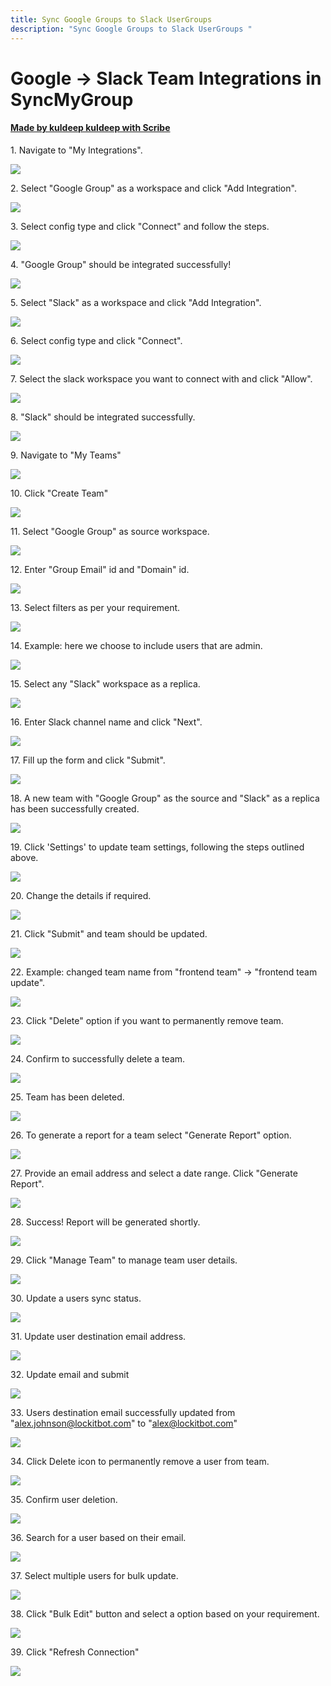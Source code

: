 ```yaml
---
title: Sync Google Groups to Slack UserGroups
description: "Sync Google Groups to Slack UserGroups "
---
```



# Google -> Slack Team Integrations in SyncMyGroup
#### [Made by kuldeep kuldeep with Scribe](https://scribehow.com/shared/Google_-_Slack_Team_Integrations_in_SyncMyGroup__iWeC5nZsS5e96RBjzYE1DQ)


1\. Navigate to "My Integrations".

![](https://ajeuwbhvhr.cloudimg.io/colony-recorder.s3.amazonaws.com/files/2025-04-11/42e6faca-34e4-4cc0-94ba-4e22d8643ec6/ascreenshot.jpeg?tl_px=0,0&br_px=1376,769&force_format=jpeg&q=100&width=1120.0&wat=1&wat_opacity=0.7&wat_gravity=northwest&wat_url=https://colony-recorder.s3.us-west-1.amazonaws.com/images/watermarks/FB923C_standard.png&wat_pad=139,166)


2\. Select "Google Group" as a workspace and click "Add Integration".

![](https://ajeuwbhvhr.cloudimg.io/colony-recorder.s3.amazonaws.com/files/2025-04-11/9643e693-cd57-4293-9610-20bc8512fa2f/ascreenshot.jpeg?tl_px=0,0&br_px=1376,769&force_format=jpeg&q=100&width=1120.0&wat=1&wat_opacity=0.7&wat_gravity=northwest&wat_url=https://colony-recorder.s3.us-west-1.amazonaws.com/images/watermarks/FB923C_standard.png&wat_pad=349,200)


3\. Select config type and click "Connect" and follow the steps.

![](https://ajeuwbhvhr.cloudimg.io/colony-recorder.s3.amazonaws.com/files/2025-04-11/f0db9923-2c4d-4982-918b-8c32a9a8dcd9/ascreenshot.jpeg?tl_px=164,0&br_px=1541,769&force_format=jpeg&q=100&width=1120.0&wat=1&wat_opacity=0.7&wat_gravity=northwest&wat_url=https://colony-recorder.s3.us-west-1.amazonaws.com/images/watermarks/FB923C_standard.png&wat_pad=1017,237)


4\. "Google Group" should be integrated successfully!

![](https://ajeuwbhvhr.cloudimg.io/colony-recorder.s3.amazonaws.com/files/2025-04-11/da943112-a201-4c80-a4bc-2b304f808c6f/ascreenshot.jpeg?tl_px=0,0&br_px=1376,769&force_format=jpeg&q=100&width=1120.0&wat=1&wat_opacity=0.7&wat_gravity=northwest&wat_url=https://colony-recorder.s3.us-west-1.amazonaws.com/images/watermarks/FB923C_standard.png&wat_pad=344,268)


5\. Select "Slack" as a workspace and click "Add Integration".

![](https://ajeuwbhvhr.cloudimg.io/colony-recorder.s3.amazonaws.com/files/2025-04-11/7a4867fb-fc50-45a6-b63d-f4d63b9c269c/ascreenshot.jpeg?tl_px=121,0&br_px=1497,769&force_format=jpeg&q=100&width=1120.0&wat=1&wat_opacity=0.7&wat_gravity=northwest&wat_url=https://colony-recorder.s3.us-west-1.amazonaws.com/images/watermarks/FB923C_standard.png&wat_pad=524,156)


6\. Select config type and click "Connect".

![](https://ajeuwbhvhr.cloudimg.io/colony-recorder.s3.amazonaws.com/files/2025-04-11/71cc6712-7e3a-4807-9311-9b8c28a3941b/ascreenshot.jpeg?tl_px=164,0&br_px=1541,769&force_format=jpeg&q=100&width=1120.0&wat=1&wat_opacity=0.7&wat_gravity=northwest&wat_url=https://colony-recorder.s3.us-west-1.amazonaws.com/images/watermarks/FB923C_standard.png&wat_pad=1022,246)


7\. Select the slack workspace you want to connect with and click "Allow".

![](https://ajeuwbhvhr.cloudimg.io/colony-recorder.s3.amazonaws.com/files/2025-04-11/a7e3c7ec-c346-43ec-84b1-373fa580374c/ascreenshot.jpeg?tl_px=149,149&br_px=1526,919&force_format=jpeg&q=100&width=1120.0&wat=1&wat_opacity=0.7&wat_gravity=northwest&wat_url=https://colony-recorder.s3.us-west-1.amazonaws.com/images/watermarks/FB923C_standard.png&wat_pad=524,420)


8\. "Slack" should be integrated successfully.

![](https://ajeuwbhvhr.cloudimg.io/colony-recorder.s3.amazonaws.com/files/2025-04-11/81a66909-1245-4918-bdd8-d75485d8c68e/ascreenshot.jpeg?tl_px=0,0&br_px=1376,769&force_format=jpeg&q=100&width=1120.0&wat=1&wat_opacity=0.7&wat_gravity=northwest&wat_url=https://colony-recorder.s3.us-west-1.amazonaws.com/images/watermarks/FB923C_standard.png&wat_pad=507,250)


9\. Navigate to "My Teams"

![](https://ajeuwbhvhr.cloudimg.io/colony-recorder.s3.amazonaws.com/files/2025-04-11/f1777ba2-5017-459a-9f0a-670b1adcf43a/ascreenshot.jpeg?tl_px=0,0&br_px=1376,769&force_format=jpeg&q=100&width=1120.0&wat=1&wat_opacity=0.7&wat_gravity=northwest&wat_url=https://colony-recorder.s3.us-west-1.amazonaws.com/images/watermarks/FB923C_standard.png&wat_pad=89,209)


10\. Click "Create Team"

![](https://ajeuwbhvhr.cloudimg.io/colony-recorder.s3.amazonaws.com/files/2025-04-11/24bdb0cd-a600-4a02-8687-44d431bdea62/ascreenshot.jpeg?tl_px=0,0&br_px=1376,769&force_format=jpeg&q=100&width=1120.0&wat=1&wat_opacity=0.7&wat_gravity=northwest&wat_url=https://colony-recorder.s3.us-west-1.amazonaws.com/images/watermarks/FB923C_standard.png&wat_pad=264,97)


11\. Select "Google Group" as source workspace.

![](https://ajeuwbhvhr.cloudimg.io/colony-recorder.s3.amazonaws.com/files/2025-04-11/910e2e33-c203-441a-9d10-b3eed544e527/ascreenshot.jpeg?tl_px=164,0&br_px=1541,769&force_format=jpeg&q=100&width=1120.0&wat=1&wat_opacity=0.7&wat_gravity=northwest&wat_url=https://colony-recorder.s3.us-west-1.amazonaws.com/images/watermarks/FB923C_standard.png&wat_pad=759,134)


12\. Enter "Group Email" id and "Domain" id.

![](https://ajeuwbhvhr.cloudimg.io/colony-recorder.s3.amazonaws.com/files/2025-04-11/3bfe3298-65ce-4639-8506-4a677c719023/ascreenshot.jpeg?tl_px=164,0&br_px=1541,769&force_format=jpeg&q=100&width=1120.0&wat=1&wat_opacity=0.7&wat_gravity=northwest&wat_url=https://colony-recorder.s3.us-west-1.amazonaws.com/images/watermarks/FB923C_standard.png&wat_pad=843,210)


13\. Select filters as per your requirement.

![](https://ajeuwbhvhr.cloudimg.io/colony-recorder.s3.amazonaws.com/files/2025-04-11/23857ad1-f9c3-45b9-96f9-1d107a8ccf60/ascreenshot.jpeg?tl_px=164,18&br_px=1541,787&force_format=jpeg&q=100&width=1120.0&wat=1&wat_opacity=0.7&wat_gravity=northwest&wat_url=https://colony-recorder.s3.us-west-1.amazonaws.com/images/watermarks/FB923C_standard.png&wat_pad=751,277)


14\. Example: here we choose to include users that are admin.

![](https://ajeuwbhvhr.cloudimg.io/colony-recorder.s3.amazonaws.com/files/2025-04-11/34d77e1d-3803-4349-82de-4ad849e2f598/ascreenshot.jpeg?tl_px=164,36&br_px=1541,805&force_format=jpeg&q=100&width=1120.0&wat=1&wat_opacity=0.7&wat_gravity=northwest&wat_url=https://colony-recorder.s3.us-west-1.amazonaws.com/images/watermarks/FB923C_standard.png&wat_pad=895,277)


15\. Select any "Slack" workspace as a replica.

![](https://ajeuwbhvhr.cloudimg.io/colony-recorder.s3.amazonaws.com/files/2025-04-11/e619f3fc-931f-4329-9bbc-cd987dae591d/ascreenshot.jpeg?tl_px=164,149&br_px=1541,919&force_format=jpeg&q=100&width=1120.0&wat=1&wat_opacity=0.7&wat_gravity=northwest&wat_url=https://colony-recorder.s3.us-west-1.amazonaws.com/images/watermarks/FB923C_standard.png&wat_pad=718,401)


16\. Enter Slack channel name and click "Next".

![](https://ajeuwbhvhr.cloudimg.io/colony-recorder.s3.amazonaws.com/files/2025-04-11/bec2adbb-3fca-4bc8-9584-d15f957cdc49/ascreenshot.jpeg?tl_px=164,149&br_px=1541,919&force_format=jpeg&q=100&width=1120.0&wat=1&wat_opacity=0.7&wat_gravity=northwest&wat_url=https://colony-recorder.s3.us-west-1.amazonaws.com/images/watermarks/FB923C_standard.png&wat_pad=900,344)


17\. Fill up the form and click "Submit".

![](https://ajeuwbhvhr.cloudimg.io/colony-recorder.s3.amazonaws.com/files/2025-04-11/4d9c93eb-b079-44e1-a1b1-4f4ce1549c5c/ascreenshot.jpeg?tl_px=164,149&br_px=1541,919&force_format=jpeg&q=100&width=1120.0&wat=1&wat_opacity=0.7&wat_gravity=northwest&wat_url=https://colony-recorder.s3.us-west-1.amazonaws.com/images/watermarks/FB923C_standard.png&wat_pad=892,364)


18\. A new team with "Google Group" as the source and "Slack" as a replica has been successfully created.

![](https://ajeuwbhvhr.cloudimg.io/colony-recorder.s3.amazonaws.com/files/2025-04-11/c9000986-79ac-4222-83d2-4fb74951e9ef/ascreenshot.jpeg?tl_px=146,0&br_px=1523,769&force_format=jpeg&q=100&width=1120.0&wat=1&wat_opacity=0.7&wat_gravity=northwest&wat_url=https://colony-recorder.s3.us-west-1.amazonaws.com/images/watermarks/FB923C_standard.png&wat_pad=524,206)


19\. Click 'Settings' to update team settings, following the steps outlined above.

![](https://ajeuwbhvhr.cloudimg.io/colony-recorder.s3.amazonaws.com/files/2025-04-11/c371d24e-3a5d-4945-a7d4-50fddafb39d3/ascreenshot.jpeg?tl_px=164,73&br_px=1541,842&force_format=jpeg&q=100&width=1120.0&wat=1&wat_opacity=0.7&wat_gravity=northwest&wat_url=https://colony-recorder.s3.us-west-1.amazonaws.com/images/watermarks/FB923C_standard.png&wat_pad=536,277)


20\. Change the details if required.

![](https://ajeuwbhvhr.cloudimg.io/colony-recorder.s3.amazonaws.com/files/2025-04-11/a0b70f39-76ab-4c96-a60d-f7b0a3267ba2/ascreenshot.jpeg?tl_px=164,0&br_px=1541,769&force_format=jpeg&q=100&width=1120.0&wat=1&wat_opacity=0.7&wat_gravity=northwest&wat_url=https://colony-recorder.s3.us-west-1.amazonaws.com/images/watermarks/FB923C_standard.png&wat_pad=790,31)


21\. Click "Submit" and team should be updated.

![](https://ajeuwbhvhr.cloudimg.io/colony-recorder.s3.amazonaws.com/files/2025-04-11/7ff17b39-9e31-4592-8bd4-198ff159891e/ascreenshot.jpeg?tl_px=164,149&br_px=1541,919&force_format=jpeg&q=100&width=1120.0&wat=1&wat_opacity=0.7&wat_gravity=northwest&wat_url=https://colony-recorder.s3.us-west-1.amazonaws.com/images/watermarks/FB923C_standard.png&wat_pad=918,367)


22\. Example: changed team name from "frontend team" -&gt; "frontend team update".

![](https://ajeuwbhvhr.cloudimg.io/colony-recorder.s3.amazonaws.com/files/2025-04-11/64c0f31b-93a3-4281-9284-e8a00e59e01a/ascreenshot.jpeg?tl_px=95,0&br_px=1472,769&force_format=jpeg&q=100&width=1120.0&wat=1&wat_opacity=0.7&wat_gravity=northwest&wat_url=https://colony-recorder.s3.us-west-1.amazonaws.com/images/watermarks/FB923C_standard.png&wat_pad=524,204)


23\. Click "Delete" option if you want to permanently remove team.

![](https://ajeuwbhvhr.cloudimg.io/colony-recorder.s3.amazonaws.com/files/2025-04-11/9edc3945-0c51-4137-8dfa-2da926130e11/ascreenshot.jpeg?tl_px=164,116&br_px=1541,885&force_format=jpeg&q=100&width=1120.0&wat=1&wat_opacity=0.7&wat_gravity=northwest&wat_url=https://colony-recorder.s3.us-west-1.amazonaws.com/images/watermarks/FB923C_standard.png&wat_pad=540,277)


24\. Confirm to successfully delete a team.

![](https://ajeuwbhvhr.cloudimg.io/colony-recorder.s3.amazonaws.com/files/2025-04-11/e6e97cd5-f1ab-42c8-8e22-ca000d9fad5c/ascreenshot.jpeg?tl_px=146,139&br_px=1522,908&force_format=jpeg&q=100&width=1120.0&wat=1&wat_opacity=0.7&wat_gravity=northwest&wat_url=https://colony-recorder.s3.us-west-1.amazonaws.com/images/watermarks/FB923C_standard.png&wat_pad=524,277)


25\. Team has been deleted.

![](https://ajeuwbhvhr.cloudimg.io/colony-recorder.s3.amazonaws.com/files/2025-04-11/6dd9b82a-9e68-4a5b-9e3f-fa9a6751f313/ascreenshot.jpeg?tl_px=164,149&br_px=1541,919&force_format=jpeg&q=100&width=1120.0&wat=1&wat_opacity=0.7&wat_gravity=northwest&wat_url=https://colony-recorder.s3.us-west-1.amazonaws.com/images/watermarks/FB923C_standard.png&wat_pad=843,504)


26\. To generate a report for a team select "Generate Report" option.

![](https://ajeuwbhvhr.cloudimg.io/colony-recorder.s3.amazonaws.com/files/2025-04-11/644255f9-9bf6-44f0-aba2-4b95ad9d275e/ascreenshot.jpeg?tl_px=164,32&br_px=1541,801&force_format=jpeg&q=100&width=1120.0&wat=1&wat_opacity=0.7&wat_gravity=northwest&wat_url=https://colony-recorder.s3.us-west-1.amazonaws.com/images/watermarks/FB923C_standard.png&wat_pad=554,277)


27\. Provide an email address and select a date range. Click "Generate Report".

![](https://ajeuwbhvhr.cloudimg.io/colony-recorder.s3.amazonaws.com/files/2025-04-11/d67f1ee2-df09-4ae5-ab8f-55cd76555291/ascreenshot.jpeg?tl_px=164,149&br_px=1541,919&force_format=jpeg&q=100&width=1120.0&wat=1&wat_opacity=0.7&wat_gravity=northwest&wat_url=https://colony-recorder.s3.us-west-1.amazonaws.com/images/watermarks/FB923C_standard.png&wat_pad=598,310)


28\. Success! Report will be generated shortly.

![](https://ajeuwbhvhr.cloudimg.io/colony-recorder.s3.amazonaws.com/files/2025-04-11/a67d5909-11be-41bc-8347-d2347fb467fc/ascreenshot.jpeg?tl_px=164,149&br_px=1541,919&force_format=jpeg&q=100&width=1120.0&wat=1&wat_opacity=0.7&wat_gravity=northwest&wat_url=https://colony-recorder.s3.us-west-1.amazonaws.com/images/watermarks/FB923C_standard.png&wat_pad=545,308)


29\. Click "Manage Team" to manage team user details.

![](https://ajeuwbhvhr.cloudimg.io/colony-recorder.s3.amazonaws.com/files/2025-04-11/267e049c-a2da-4a3d-bc0e-afbd045050fd/ascreenshot.jpeg?tl_px=164,0&br_px=1541,769&force_format=jpeg&q=100&width=1120.0&wat=1&wat_opacity=0.7&wat_gravity=northwest&wat_url=https://colony-recorder.s3.us-west-1.amazonaws.com/images/watermarks/FB923C_standard.png&wat_pad=539,276)


30\. Update a users sync status.

![](https://ajeuwbhvhr.cloudimg.io/colony-recorder.s3.amazonaws.com/files/2025-04-11/78fa42a8-c422-4fcf-b730-55907b5acb28/ascreenshot.jpeg?tl_px=164,0&br_px=1541,769&force_format=jpeg&q=100&width=1120.0&wat=1&wat_opacity=0.7&wat_gravity=northwest&wat_url=https://colony-recorder.s3.us-west-1.amazonaws.com/images/watermarks/FB923C_standard.png&wat_pad=841,276)


31\. Update user destination email address.

![](https://ajeuwbhvhr.cloudimg.io/colony-recorder.s3.amazonaws.com/files/2025-04-11/62555b78-1c0d-4618-bd63-8075d62bcbd8/ascreenshot.jpeg?tl_px=164,79&br_px=1541,848&force_format=jpeg&q=100&width=1120.0&wat=1&wat_opacity=0.7&wat_gravity=northwest&wat_url=https://colony-recorder.s3.us-west-1.amazonaws.com/images/watermarks/FB923C_standard.png&wat_pad=968,276)


32\. Update email and submit

![](https://ajeuwbhvhr.cloudimg.io/colony-recorder.s3.amazonaws.com/files/2025-04-11/2a7760da-ce65-492d-a22b-68d94dd95cd6/ascreenshot.jpeg?tl_px=164,137&br_px=1541,906&force_format=jpeg&q=100&width=1120.0&wat=1&wat_opacity=0.7&wat_gravity=northwest&wat_url=https://colony-recorder.s3.us-west-1.amazonaws.com/images/watermarks/FB923C_standard.png&wat_pad=576,276)


33\. Users destination email successfully updated from "alex.johnson@lockitbot.com" to "alex@lockitbot.com"

![](https://ajeuwbhvhr.cloudimg.io/colony-recorder.s3.amazonaws.com/files/2025-04-11/9ec1cd76-c37c-4fb3-8bea-12e751d8a4ef/ascreenshot.jpeg?tl_px=0,64&br_px=1376,833&force_format=jpeg&q=100&width=1120.0&wat=1&wat_opacity=0.7&wat_gravity=northwest&wat_url=https://colony-recorder.s3.us-west-1.amazonaws.com/images/watermarks/FB923C_standard.png&wat_pad=482,277)


34\. Click Delete icon to permanently remove a user from team.

![](https://ajeuwbhvhr.cloudimg.io/colony-recorder.s3.amazonaws.com/files/2025-04-11/475e705f-471e-400b-aab1-99e88b444c85/ascreenshot.jpeg?tl_px=164,84&br_px=1541,853&force_format=jpeg&q=100&width=1120.0&wat=1&wat_opacity=0.7&wat_gravity=northwest&wat_url=https://colony-recorder.s3.us-west-1.amazonaws.com/images/watermarks/FB923C_standard.png&wat_pad=996,277)


35\. Confirm user deletion.

![](https://ajeuwbhvhr.cloudimg.io/colony-recorder.s3.amazonaws.com/files/2025-04-11/6399b49b-77a6-43ca-8d86-d817b5f683c9/ascreenshot.jpeg?tl_px=164,140&br_px=1541,909&force_format=jpeg&q=100&width=1120.0&wat=1&wat_opacity=0.7&wat_gravity=northwest&wat_url=https://colony-recorder.s3.us-west-1.amazonaws.com/images/watermarks/FB923C_standard.png&wat_pad=585,277)


36\. Search for a user based on their email.

![](https://ajeuwbhvhr.cloudimg.io/colony-recorder.s3.amazonaws.com/files/2025-04-11/485bba5e-433d-4e20-a1f6-df46616adb2e/ascreenshot.jpeg?tl_px=0,21&br_px=1376,790&force_format=jpeg&q=100&width=1120.0&wat=1&wat_opacity=0.7&wat_gravity=northwest&wat_url=https://colony-recorder.s3.us-west-1.amazonaws.com/images/watermarks/FB923C_standard.png&wat_pad=391,277)


37\. Select multiple users for bulk update.

![](https://ajeuwbhvhr.cloudimg.io/colony-recorder.s3.amazonaws.com/files/2025-04-11/7679da00-7ecf-46ca-a30f-573b7a22d520/ascreenshot.jpeg?tl_px=0,149&br_px=1376,919&force_format=jpeg&q=100&width=1120.0&wat=1&wat_opacity=0.7&wat_gravity=northwest&wat_url=https://colony-recorder.s3.us-west-1.amazonaws.com/images/watermarks/FB923C_standard.png&wat_pad=206,290)


38\. Click "Bulk Edit" button and select a option based on your requirement.

![](https://ajeuwbhvhr.cloudimg.io/colony-recorder.s3.amazonaws.com/files/2025-04-11/2339f47c-602d-4161-b9ef-9b4b0ca92490/ascreenshot.jpeg?tl_px=164,0&br_px=1541,769&force_format=jpeg&q=100&width=1120.0&wat=1&wat_opacity=0.7&wat_gravity=northwest&wat_url=https://colony-recorder.s3.us-west-1.amazonaws.com/images/watermarks/FB923C_standard.png&wat_pad=961,256)


39\. Click "Refresh Connection"

![](https://ajeuwbhvhr.cloudimg.io/colony-recorder.s3.amazonaws.com/files/2025-04-11/2975a3cb-598b-4e1b-b92a-b76e46efdf43/ascreenshot.jpeg?tl_px=740,0&br_px=1541,447&force_format=jpeg&q=100&width=801&wat_scale=71&wat=1&wat_opacity=0.7&wat_gravity=northwest&wat_url=https://colony-recorder.s3.us-west-1.amazonaws.com/images/watermarks/FB923C_standard.png&wat_pad=418,41)




